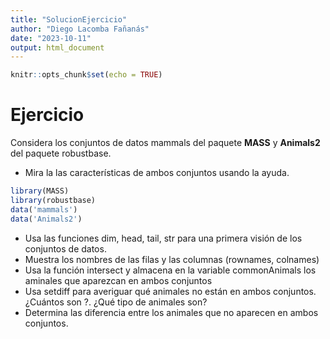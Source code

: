 ```yaml
---
title: "SolucionEjercicio"
author: "Diego Lacomba Fañanás"
date: "2023-10-11"
output: html_document
---
```


```r
knitr::opts_chunk$set(echo = TRUE)
```

# Ejercicio

Considera los conjuntos de datos mammals del paquete **MASS** y **Animals2** del paquete robustbase.

- Mira la las características de ambos conjuntos usando la ayuda.

```r
library(MASS)
library(robustbase)
data('mammals')
data('Animals2')
```

- Usa las funciones dim, head, tail, str para una primera visión de los conjuntos de datos.
- Muestra los nombres de las filas y las columnas (rownames, colnames)
- Usa la función intersect y almacena en la variable commonAnimals los aminales que aparezcan en ambos conjuntos
- Usa setdiff para averiguar qué animales no están en ambos conjuntos. ¿Cuántos son ?. ¿Qué tipo de animales son?
- Determina las diferencia entre los animales que no aparecen en ambos conjuntos.

